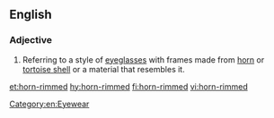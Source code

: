 ==English==

===Adjective===
{{en-adj|head=[[horn]]-[[rimmed]]|-}}
{{wikipedia|horn-rimmed glasses}}

# Referring to a style of [[eyeglasses]] with frames made from [[horn]] or [[tortoise shell]] or a material that resembles it.

[[Category:en:Eyewear]]

[[et:horn-rimmed]]
[[hy:horn-rimmed]]
[[fi:horn-rimmed]]
[[vi:horn-rimmed]]